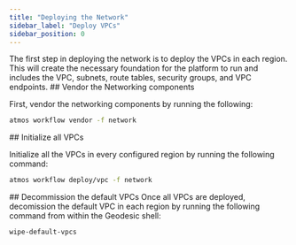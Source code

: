 ```yaml
---
title: "Deploying the Network"
sidebar_label: "Deploy VPCs"
sidebar_position: 0
---
```


<Intro>
The first step in deploying the network is to deploy the VPCs in each region. This will create the necessary foundation for the platform to run and includes the VPC, subnets, route tables, security groups, and VPC endpoints.
</Intro>

<Steps>
  <Step>
  ## <StepNumber/> Vendor the Networking components

  First, vendor the networking components by running the following:

  ```bash
  atmos workflow vendor -f network
  ```
  </Step>

  <Step>
  ## <StepNumber/> Initialize all VPCs

  Initialize all the VPCs in every configured region by running the following command:

  ```bash
  atmos workflow deploy/vpc -f network
  ```
  </Step>

  <Step>
  ## <StepNumber/> Decommission the default VPCs
  Once all VPCs are deployed, decomission the default VPC in each region by running the following command from within the Geodesic shell:

  ```bash
  wipe-default-vpcs
  ```
  </Step>
</Steps>

